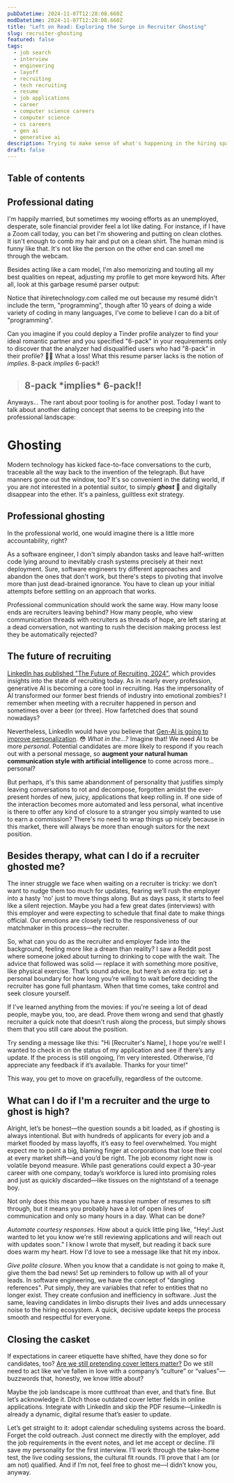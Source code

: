 ```yaml
---
pubDatetime: 2024-11-07T12:28:08.660Z
modDatetime: 2024-11-07T12:28:08.660Z
title: "Left on Read: Exploring the Surge in Recruiter Ghosting"
slug: recruiter-ghosting
featured: false
tags:
  - job search
  - interview
  - engineering
  - layoff
  - recruiting
  - tech recruiting
  - resume
  - job applications
  - career
  - computer science careers
  - computer science
  - cs careers
  - gen ai
  - generative ai
description: Trying to make sense of what's happening in the hiring space in 2024 as high interest rates, mass layoffs, and AI transform reality before our eyes. Has ghosting crept from the dating world into the professional one?
draft: false
---
```


## Table of contents

## Professional dating

I'm happily married, but sometimes my wooing efforts as an unemployed, desperate, sole financial provider feel a lot like dating. For instance, if I have a Zoom call today, you can bet I'm showering and putting on clean clothes. It isn't enough to comb my hair and put on a clean shirt. The human mind is funny like that. It's not like the person on the other end can smell me through the webcam.

Besides acting like a cam model, I'm also memorizing and touting all my best qualities on repeat, adjusting my profile to get more keyword hits. After all, look at this garbage resumé parser output:

<CaptionedImage
    src="https://ik.imagekit.io/enginyyr/enginyyr-blog/300-recruiter-ghosting/Screenshot%202024-11-07%20at%208.29.12%E2%80%AFAM.png?updatedAt=1730986492704"
    alt="Bad output from a resumé parser"
    caption="Failure of ihiretechnology.com to identify related or transferrable skills in a parsed resumé" />

Notice that ihiretechnology.com called me out because my resumé didn't include the term, "programming", though after 10 years of doing a wide variety of coding in many languages, I've come to believe I can do a bit of "programming".

Can you imagine if you could deploy a Tinder profile analyzer to find your ideal romantic partner and you specified "6-pack" in your requirements only to discover that the analyzer had disqualified users who had "8-pack" in their profile? 👎🏼 What a loss! What this resume parser lacks is the notion of *implies*. 8-pack *implies* 6-pack!!
> <h2>8-pack *implies* 6-pack!!</h2>

Anyways... The rant about poor tooling is for another post. Today I want to talk about another dating concept that seems to be creeping into the professional landscape:

# Ghosting

Modern technology has kicked face-to-face conversations to the curb, traceable all the way back to the invention of the telegraph. But have manners gone out the window, too? It's so convenient in the dating world, if you are not interested in a potential suitor, to simply ***ghost*** 👻 and digitally disappear into the ether. It's a painless, guiltless exit strategy.

<CaptionedImage
  src="https://ik.imagekit.io/enginyyr/enginyyr-blog/300-recruiter-ghosting/DALL_E%202024-11-07%2009.46.31%20-%20A%20humorous%20cartoon-style%20illustration%20depicting%20a%20dating%20ghosting%20scenario_%20a%20person%20sitting%20at%20a%20cafe%CC%81%20table%20with%20a%20disappointed%20look,%20waiting%20with%20a%20.webp?updatedAt=1730990804815"
  alt="A woman sitting at a cafe table with a ghost"
  caption="Source: Dall-E, the hilarity of dating a ghost" />

## Professional ghosting

In the professional world, one would imagine there is a little more accountability, right?

As a software engineer, I don't simply abandon tasks and leave half-written code lying around to inevitably crash systems precisely at their next deployment. Sure, software engineers try different approaches and abandon the ones that don't work, but there's steps to pivoting that involve more than just dead-brained ignorance. You have to clean up your initial attempts before settling on an approach that works.

Professional communication should work the same way. How many loose ends are recruiters leaving behind? How many people, who view communication threads with recruiters as threads of hope, are left staring at a dead conversation, not wanting to rush the decision making process lest they be automatically rejected?

<CaptionedImage
  src="https://ik.imagekit.io/enginyyr/enginyyr-blog/300-recruiter-ghosting/DALL_E%202024-11-07%2010.10.37%20-%20A%20digital%20illustration%20showing%20multiple%20people%20in%20separate%20boxes,%20each%20looking%20at%20their%20phones%20with%20a%20waiting%20expression,%20all%20waiting%20for%20a%20response%20f.webp?updatedAt=1730992281625"
  alt="Dall-E generated image of 4 people hopelessly waiting for recruiters to respond"
  caption="Dall-E generated image of 4 people hopelessly waiting for recruiters to respond" />


## The future of recruiting

[LinkedIn has published "The Future of Recruiting, 2024"](https://business.linkedin.com/talent-solutions/resources/future-of-recruiting), which provides insights into the state of recruiting today. As in nearly every profession, generative AI is becoming a core tool in recruiting. Has the impersonality of AI transformed our former best friends of industry into emotional zombies? I remember when meeting with a recruiter happened in person and sometimes over a beer (or three). How farfetched does that sound nowadays?

Nevertheless, LinkedIn would have you believe that [Gen-AI is going to improve personalization](https://www.linkedin.com/business/talent/blog/talent-acquisition/helping-recruiters-save-time-increase-candidate-engagement-with-ai?src=direct%2Fnone&veh=direct%2Fnone). 😳 *What in the...?* Imagine that! We need AI to be more *personal*. Potential candidates are more likely to respond if you reach out with a personal message, so **augment your natural human communication style with artificial intelligence** to come across more... personal?

But perhaps, it's this same abandonment of personality that justifies simply leaving conversations to rot and decompose, forgotten amidst the ever-present hordes of new, juicy, applications that keep rolling in. If one side of the interaction becomes more automated and less personal, what incentive is there to offer any kind of closure to a stranger you simply wanted to use to earn a commission? There's no need to wrap things up nicely because in this market, there will always be more than enough suitors for the next position.

## Besides therapy, what can I do if a recruiter ghosted me?

The inner struggle we face when waiting on a recruiter is tricky: we don’t want to nudge them too much for updates, fearing we’ll rush the employer into a hasty 'no' just to move things along. But as days pass, it starts to feel like a silent rejection. Maybe you had a few great dates (interviews) with this employer and were expecting to schedule that final date to make things official. Our emotions are closely tied to the responsiveness of our matchmaker in this process—the recruiter.

So, what can you do as the recruiter and employer fade into the background, feeling more like a dream than reality? I saw a Reddit post where someone joked about turning to drinking to cope with the wait. The advice that followed was solid — replace it with something more positive, like physical exercise. That’s sound advice, but here’s an extra tip: set a personal boundary for how long you’re willing to wait before deciding the recruiter has gone full phantasm. When that time comes, take control and seek closure yourself.

If I've learned anything from the movies: if you're seeing a lot of dead people, maybe you, too, are dead. Prove them wrong and send that ghastly recruiter a quick note that doesn't rush along the process, but simply shows them that you still care about the position.

Try sending a message like this: "Hi [Recruiter's Name], I hope you're well! I wanted to check in on the status of my application and see if there’s any update. If the process is still ongoing, I’m very interested. Otherwise, I’d appreciate any feedback if it’s available. Thanks for your time!"

This way, you get to move on gracefully, regardless of the outcome.

## What can I do if I'm a recruiter and the urge to ghost is high?

Alright, let’s be honest—the question sounds a bit loaded, as if ghosting is always intentional. But with hundreds of applicants for every job and a market flooded by mass layoffs, it’s easy to feel overwhelmed. You might expect me to point a big, blaming finger at corporations that lose their cool at every market shift—and you’d be right. The job economy right now is volatile beyond measure. While past generations could expect a 30-year career with one company, today’s workforce is lured into promising roles and just as quickly discarded—like tissues on the nightstand of a teenage boy.

Not only does this mean you have a massive number of resumes to sift through, but it means you probably have a lot of open lines of communication and only so many hours in a day. What can be done?

*Automate courtesy responses*. How about a quick little ping like, "Hey! Just wanted to let you know we're still reviewing applications and will reach out with updates soon." I know I wrote that myself, but reading it back sure does warm my heart. How I'd love to see a message like that hit my inbox.

*Give polite closure*. When you know that a candidate is not going to make it, give them the bad news! Set up reminders to follow up with all of your leads. In software engineering, we have the concept of "dangling references". Put simply, they are variables that refer to entities that no longer exist. They create confusion and inefficiency in software. Just the same, leaving candidates in limbo disrupts their lives and adds unnecessary noise to the hiring ecosystem. A quick, decisive update keeps the process smooth and respectful for everyone.

## Closing the casket

If expectations in career etiquette have shifted, have they done so for candidates, too? [Are we still pretending cover letters matter?](/posts/cover-letter-uncovered) Do we still need to act like we've fallen in love with a company’s “culture” or “values”—buzzwords that, honestly, we know little about?

Maybe the job landscape is more cutthroat than ever, and that’s fine. But let’s acknowledge it. Ditch those outdated cover letter fields in online applications. Integrate with LinkedIn and skip the PDF resume—LinkedIn is already a dynamic, digital resume that’s easier to update.

Let’s get straight to it: adopt calendar scheduling systems across the board. Forget the cold outreach. Just connect me directly with the employer, add the job requirements in the event notes, and let me accept or decline. I’ll save my personality for the first interview. I’ll work through the take-home test, the live coding sessions, the cultural fit rounds. I’ll prove that I am (or am not) qualified. And if I’m not, feel free to ghost me—I didn’t know you, anyway.

